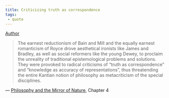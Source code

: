 ```yaml
---
title: Criticizing truth as correspondence
tags:
 - quote
---
```


[Author](/docs/phil/people/Richard Rorty.html)

> The earnest reductionism of Bain and Mill and the equally earnest romanticism of Royce drove aesthetical ironists like James and Bradley, as well as social reformers like the young Dewey, to proclaim the unreality of traditional epistemological problems and solutions. They were provoked to radical criticisms of "truth as correspondence" and "knowledge as accuracy of representations", thus threatending the entire Kantian notion of philosophy as metacriticism of the special disciplines.

 — [Philosophy and the Mirror of Nature](/docs/phil/works/Philosophy and the Mirror of Nature.html), Chapter 4